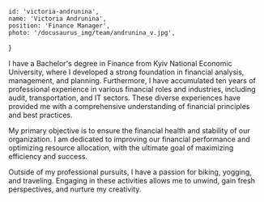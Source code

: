 <!-- markdownlint-disable first-line-h1 -->


    id: 'victoria-andrunina',
    name: 'Victoria Andrunina',
    position: 'Finance Manager',
    photo: '/docusaurus_img/team/andrunina_v.jpg',
}

<Card meta={meta}>

I have a Bachelor's degree in Finance from Kyiv National Economic University, where I developed a strong foundation in financial analysis, management, and planning. Furthermore, I have accumulated ten years of professional experience in various financial roles and industries, including audit, transportation, and IT sectors. These diverse experiences have provided me with a comprehensive understanding of financial principles and best practices.

My primary objective is to ensure the financial health and stability of our organization. I am dedicated to improving our financial performance and optimizing resource allocation, with the ultimate goal of maximizing efficiency and success.

Outside of my professional pursuits, I have a passion for biking, yogging, and traveling. Engaging in these activities allows me to unwind, gain fresh perspectives, and nurture my creativity.

</Card>
